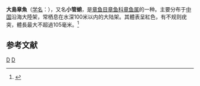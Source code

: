 {{Speciesbox 
| taxon = Octopus oshimai
| binomial_authority = Sasaki, 1929
}}
'''大島章魚'''（[[学名|学名]]：{{lang|la|'''''Octopus oshimai'''''}}），又名'''小管蛸'''，是[[章鱼目|章鱼目]][[章鱼科|章鱼科]][[章鱼属|章鱼属]]的一种。主要分布于[[中国|中国]]沿海大陸架，常栖息在水深100米以内的大陆架。其體表呈紅色，有不规则疣突，體長最大不超過105毫米。<ref>{{cite web|url=http://shell.sinica.edu.tw/chinese/shellbase_detail.php?science_no=4042|title=国际贝库：小管蛸|publisher=台湾贝类资料库|accessdate=2009-08-11|archive-date=2016-03-04|archive-url=https://web.archive.org/web/20160304110441/http://shell.sinica.edu.tw/chinese/shellbase_detail.php?science_no=4042|dead-url=no}}</ref>

== 参考文献 ==
{{reflist}}
{{taxonbar}}
[[Category:_1929年描述的动物|D]]
[[Category:章鱼属|D]]